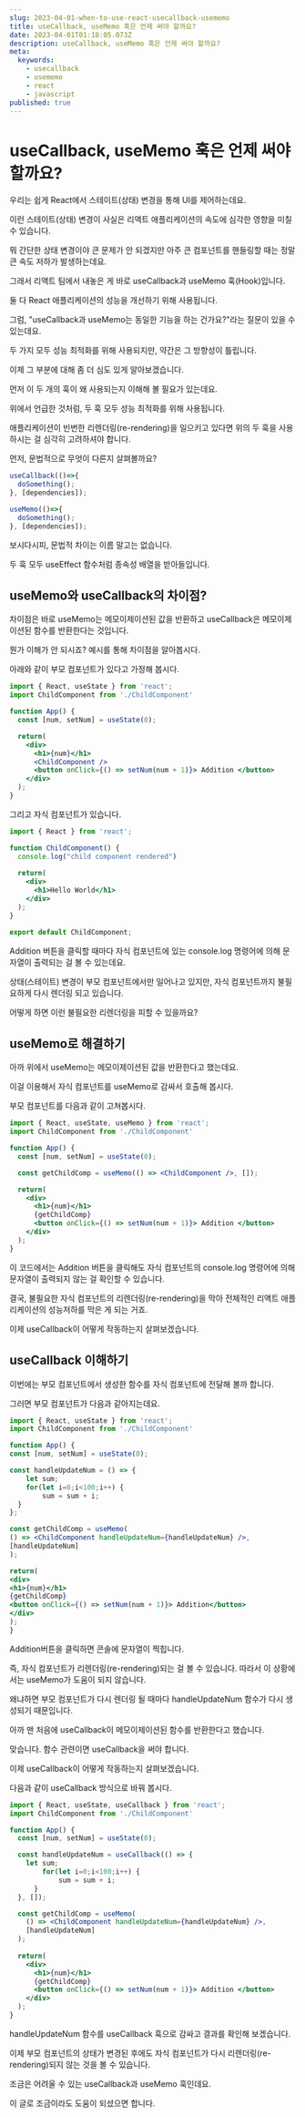```yaml
---
slug: 2023-04-01-when-to-use-react-usecallback-usememo
title: useCallback, useMemo 훅은 언제 써야 할까요?
date: 2023-04-01T01:18:05.073Z
description: useCallback, useMemo 훅은 언제 써야 할까요?
meta:
  keywords:
    - usecallback
    - usememo
    - react
    - javascript
published: true
---
```


# useCallback, useMemo 훅은 언제 써야 할까요?

우리는 쉽게 React에서 스테이트(상태) 변경을 통해 UI를 제어하는데요.

이런 스테이트(상태) 변경이 사실은 리액트 애플리케이션의 속도에 심각한 영향을 미칠 수 있습니다.

뭐 간단한 상태 변경이야 큰 문제가 안 되겠지만 아주 큰 컴포넌트를 핸들링할 때는 정말 큰 속도 저하가 발생하는데요.

그래서 리액트 팀에서 내놓은 게 바로 useCallback과 useMemo 훅(Hook)입니다.

둘 다 React 애플리케이션의 성능을 개선하기 위해 사용됩니다.

그럼, "useCallback과 useMemo는 동일한 기능을 하는 건가요?"라는 질문이 있을 수 있는데요.

두 가지 모두 성능 최적화를 위해 사용되지만, 약간은 그 방향성이 틀립니다.

이제 그 부분에 대해 좀 더 심도 있게 알아보겠습니다.

먼저 이 두 개의 훅이 왜 사용되는지 이해해 볼 필요가 있는데요.

위에서 언급한 것처럼, 두 훅 모두 성능 최적화를 위해 사용됩니다.

애플리케이션이 빈번한 리렌더링(re-rendering)을 일으키고 있다면 위의 두 훅을 사용하시는 걸 심각히 고려하셔야 합니다.

먼저, 문법적으로 무엇이 다른지 살펴볼까요?

```jsx
useCallback(()=>{
  doSomething();
}, [dependencies]);

useMemo(()=>{
  doSomething();
}, [dependencies]);
```

보시다시피, 문법적 차이는 이름 말고는 없습니다.

두 훅 모두 useEffect 함수처럼 종속성 배열을 받아들입니다.

## useMemo와 useCallback의 차이점?

차이점은 바로 useMemo는 메모이제이션된 값을 반환하고 useCallback은 메모이제이션된 함수를 반환한다는 것입니다.

뭔가 이해가 안 되시죠? 예시를 통해 차이점을 알아봅시다.

아래와 같이 부모 컴포넌트가 있다고 가정해 봅시다.

```jsx
import { React, useState } from 'react';
import ChildComponent from './ChildComponent'

function App() {
  const [num, setNum] = useState(0);

  return(
    <div>
      <h1>{num}</h1>
      <ChildComponent />
      <button onClick={() => setNum(num + 1)}> Addition </button>
    </div>
  );
}
```

그리고 자식 컴포넌트가 있습니다.

```jsx
import { React } from 'react';

function ChildComponent() {
  console.log("child component rendered")
  
  return(
    <div>
      <h1>Hello World</h1>
    </div>
  );
}

export default ChildComponent;
```

Addition 버튼을 클릭할 때마다 자식 컴포넌트에 있는 console.log 명령어에 의해 문자열이 출력되는 걸 볼 수 있는데요.

상태(스테이트) 변경이 부모 컴포넌트에서만 일어나고 있지만, 자식 컴포넌트까지 불필요하게 다시 렌더링 되고 있습니다.

어떻게 하면 이런 불필요한 리렌더링을 피할 수 있을까요?

## useMemo로 해결하기

아까 위에서 useMemo는 메모이제이션된 값을 반환한다고 했는데요.

이걸 이용해서 자식 컴포넌트를 useMemo로 감싸서 호출해 봅시다.

부모 컴포넌트를 다음과 같이 고쳐봅시다.

```jsx
import { React, useState, useMemo } from 'react';
import ChildComponent from './ChildComponent'

function App() {
  const [num, setNum] = useState(0);

  const getChildComp = useMemo(() => <ChildComponent />, []);

  return(
    <div>
      <h1>{num}</h1>
      {getChildComp}
      <button onClick={() => setNum(num + 1)}> Addition </button>
    </div>
  );
}
```

이 코드에서는 Addition 버튼을 클릭해도 자식 컴포넌트의 console.log 명령어에 의해 문자열이 출력되지 않는 걸 확인할 수 있습니다.

결국, 불필요한 자식 컴포넌트의 리렌더링(re-rendering)을 막아 전체적인 리액트 애플리케이션의 성능저하를 막은 게 되는 거죠.

이제 useCallback이 어떻게 작동하는지 살펴보겠습니다.

## useCallback 이해하기

이번에는 부모 컴포넌트에서 생성한 함수를 자식 컴포넌트에 전달해 볼까 합니다.

그러면 부모 컴포넌트가 다음과 같아지는데요.

```jsx
import { React, useState } from 'react';
import ChildComponent from './ChildComponent'

function App() {
const [num, setNum] = useState(0);

const handleUpdateNum = () => {
	let sum;	
	for(let i=0;i<100;i++) {
		sum = sum + i;
  }	
};

const getChildComp = useMemo(
() => <ChildComponent handleUpdateNum={handleUpdateNum} />,
[handleUpdateNum]
);

return(
<div>
<h1>{num}</h1>
{getChildComp}
<button onClick={() => setNum(num + 1)}> Addition</button>
</div>
);
}
```

Addition버튼을 클릭하면 콘솔에 문자열이 찍힙니다.

즉, 자식 컴포넌트가 리렌더링(re-rendering)되는 걸 볼 수 있습니다. 따라서 이 상황에서는 useMemo가 도움이 되지 않습니다.

왜냐하면 부모 컴포넌트가 다시 렌더링 될 때마다 handleUpdateNum 함수가 다시 생성되기 때문입니다.

아까 맨 처음에 useCallback이 메모이제이션된 함수를 반환한다고 했습니다.

맞습니다. 함수 관련이면 useCallback을 써야 합니다.

이제 useCallback이 어떻게 작동하는지 살펴보겠습니다.

다음과 같이 useCallback 방식으로 바꿔 봅시다.

```jsx
import { React, useState, useCallback } from 'react';
import ChildComponent from './ChildComponent'

function App() {
  const [num, setNum] = useState(0);

  const handleUpdateNum = useCallback(() => {
    let sum;	
		for(let i=0;i<100;i++) {
			sum = sum + i;
	  }	
  }, []);

  const getChildComp = useMemo(
    () => <ChildComponent handleUpdateNum={handleUpdateNum} />,
    [handleUpdateNum]
  );
  
  return(
    <div>
      <h1>{num}</h1>
      {getChildComp}
      <button onClick={() => setNum(num + 1)}> Addition </button>
    </div>
  );
}
```

handleUpdateNum 함수를 useCallback 훅으로 감싸고 결과를 확인해 보겠습니다. 

이제 부모 컴포넌트의 상태가 변경된 후에도 자식 컴포넌트가 다시 리렌더링(re-rendering)되지 않는 것을 볼 수 있습니다.

조금은 어려울 수 있는 useCallback과 useMemo 훅인데요.

이 글로 조금이라도 도움이 되셨으면 합니다.